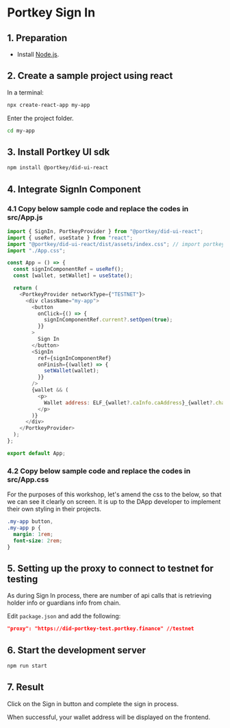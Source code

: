 # Portkey Sign In

## 1. Preparation

- Install [Node.js](https://nodejs.org/en/download).

## 2. Create a sample project using react

In a terminal:

```sh copy
npx create-react-app my-app
```

Enter the project folder.

```sh copy
cd my-app
```

## 3. Install Portkey UI sdk

```sh copy
npm install @portkey/did-ui-react
```

## 4. Integrate SignIn Component

### 4.1 Copy below sample code and replace the codes in src/App.js

```js filename="src/App.js" copy showLineNumbers
import { SignIn, PortkeyProvider } from "@portkey/did-ui-react";
import { useRef, useState } from "react";
import "@portkey/did-ui-react/dist/assets/index.css"; // import portkey css
import "./App.css";

const App = () => {
  const signInComponentRef = useRef();
  const [wallet, setWallet] = useState();

  return (
    <PortkeyProvider networkType={"TESTNET"}>
      <div className="my-app">
        <button
          onClick={() => {
            signInComponentRef.current?.setOpen(true);
          }}
        >
          Sign In
        </button>
        <SignIn
          ref={signInComponentRef}
          onFinish={(wallet) => {
            setWallet(wallet);
          }}
        />
        {wallet && (
          <p>
            Wallet address: ELF_{wallet?.caInfo.caAddress}_{wallet?.chainId}
          </p>
        )}
      </div>
    </PortkeyProvider>
  );
};

export default App;
```

### 4.2 Copy below sample code and replace the codes in src/App.css


<Callout type="info" emoji="ℹ️">
  For the purposes of this workshop, let's amend the css to the below, so that
  we can see it clearly on screen. It is up to the DApp developer to implement
  their own styling in their projects.
</Callout>

```css filename="src/App.css" copy showLineNumbers
.my-app button,
.my-app p {
  margin: 1rem;
  font-size: 2rem;
}
```

## 5. Setting up the proxy to connect to testnet for testing

As during Sign In process, there are number of api calls that is retrieving holder info or guardians info from chain.

Edit `package.json` and add the following:

```json filename="package.json"
"proxy": "https://did-portkey-test.portkey.finance" //testnet
```

## 6. Start the development server

```sh
npm run start
```

## 7. Result

Click on the Sign in button and complete the sign in process.

When successful, your wallet address will be displayed on the frontend.

